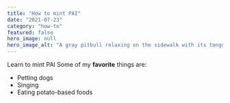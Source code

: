 ```yaml
---
title: "How to mint PAI"
date: "2021-07-23"
category: "how-to"
featured: false
hero_image: null
hero_image_alt: "A gray pitbull relaxing on the sidewalk with its tongue hanging out"
---
```

Learn to mint PAI
Some of my **favorite** things are:
* Petting dogs
* Singing
* Eating potato-based foods